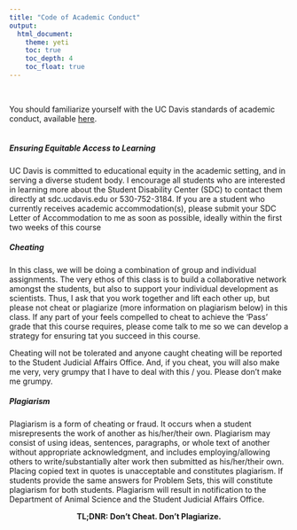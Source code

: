 ```yaml
---
title: "Code of Academic Conduct"
output: 
  html_document:
    theme: yeti
    toc: true
    toc_depth: 4
    toc_float: true
---
```


<!-- Global site tag (gtag.js) - Google Analytics -->
<script async src="https://www.googletagmanager.com/gtag/js?id=UA-16099315-7"></script>
<script>
  window.dataLayer = window.dataLayer || [];
  function gtag(){dataLayer.push(arguments);}
  gtag('js', new Date());

  gtag('config', 'UA-16099315-7');
</script>

<br>

You should familiarize yourself with the UC Davis standards of academic conduct, available [here](https://supportjudicialaffairs.sf.ucdavis.edu/code-academic-conduct).
<br>
<br>

##### *Ensuring Equitable Access to Learning*

UC Davis is committed to educational equity in the academic setting, and in serving a diverse student body. I encourage all students who are interested in learning more about the Student Disability Center (SDC) to contact them directly at sdc.ucdavis.edu or 530-752-3184. If you are a student who currently receives academic accommodation(s), please submit your SDC Letter of Accommodation to me as soon as possible, ideally within the first two weeks of this course

##### *Cheating*
In this class, we will be doing a combination of group and individual assignments. The very ethos of this class is to build a collaborative network amongst the students, but also to support your individual development as scientists. Thus, I ask that you work together and lift each other up, but please not cheat or plagiarize (more information on plagiarism below) in this class.  If any part of your feels compelled to cheat to achieve the ‘Pass’ grade that this course requires, please come talk to me so we can develop a strategy for ensuring tat you succeed in this course.

Cheating will not be tolerated and anyone caught cheating will be reported to the Student Judicial Affairs Office. And, if you cheat, you will also make me very, very grumpy that I have to deal with this / you. Please don’t make me grumpy.

##### *Plagiarism*
Plagiarism is a form of cheating or fraud.  It occurs when a student misrepresents the work of another as his/her/their own. Plagiarism may consist of using ideas, sentences, paragraphs, or whole text of another without appropriate acknowledgment, and includes employing/allowing others to write/substantially alter work then submitted as his/her/their own. Placing copied text in quotes is unacceptable and constitutes plagiarism. If students provide the same answers for Problem Sets, this will constitute plagiarism for both students. Plagiarism will result in notification to the Department of Animal Science and the Student Judicial Affairs Office.

<center> **TL;DNR: Don’t Cheat. Don’t Plagiarize.** </center>
